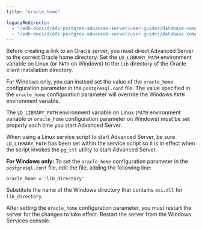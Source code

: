 ```yaml
---
title: "oracle_home"

legacyRedirects:
  - "/edb-docs/d/edb-postgres-advanced-server/user-guides/database-compatibility-for-oracle-developers-guide/13/oracle_home.html"
  - "/edb-docs/d/edb-postgres-advanced-server/user-guides/database-compatibility-for-oracle-developers-guide/latest/oracle_home.html"
---
```


<div id="oracle_home" class="registered_link"></div>

Before creating a link to an Oracle server, you must direct Advanced Server to the correct Oracle home directory. Set the `LD_LIBRARY_PATH` environment variable on Linux (or `PATH` on Windows) to the `lib` directory of the Oracle client installation directory.

For Windows only, you can instead set the value of the `oracle_home` configuration parameter in the `postgresql.conf` file. The value specified in the `oracle_home` configuration parameter will override the Windows `PATH` environment variable.

The `LD_LIBRARY_PATH` environment variable on Linux (`PATH` environment variable or `oracle_home` configuration parameter on Windows) must be set properly each time you start Advanced Server.

When using a Linux service script to start Advanced Server, be sure `LD_LIBRARY_PATH` has been set within the service script so it is in effect when the script invokes the `pg_ctl` utility to start Advanced Server.

**For Windows only:** To set the `oracle_home` configuration parameter in the `postgresql.conf` file, edit the file, adding the following line:

```text
oracle_home = 'lib_directory'
```

Substitute the name of the Windows directory that contains `oci.dll` for `lib_directory`.

After setting the `oracle_home` configuration parameter, you must restart the server for the changes to take effect. Restart the server from the Windows Services console.
